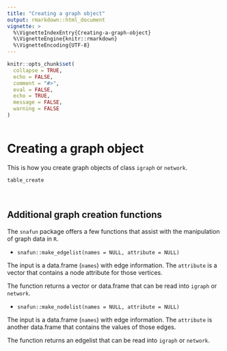 ```yaml
---
title: "Creating a graph object"
output: rmarkdown::html_document
vignette: >
  %\VignetteIndexEntry{Creating-a-graph-object}
  %\VignetteEngine{knitr::rmarkdown}
  %\VignetteEncoding{UTF-8}
---
```


```r
knitr::opts_chunk$set(
  collapse = TRUE,
  echo = FALSE,
  comment = "#>",
  eval = FALSE,
  echo = TRUE,
  message = FALSE, 
  warning = FALSE
)

```

```r
```

```{=html}
<style type="text/css">
.main-container {
  max-width: 1200px;
  margin-left: auto;
  margin-right: auto;
}
</style>
```
```{=html}
<style type="text/css">
pre {
    border-style: hidden;
}
</style>
```



# Creating a graph object {#generate}

This is how you create graph objects of class `igraph` or `network`.

```r
table_create
```

<br>

## Additional graph creation functions

The `snafun` package offers a few functions that assist with the
manipulation of graph data in `R`.

-   `snafun::make_edgelist(names = NULL, attribute = NULL)`

The input is a data.frame (`names`) with edge information. The
`attribute` is a vector that contains a node attribute for those
vertices.

The function returns a vector or data.frame that can be read into
`igraph` or `network`.

-   `snafun::make_nodelist(names = NULL, attribute = NULL)`

The input is a data.frame (`names`) with edge information. The
`attribute` is another data.frame that contains the values of those
edges.

The function returns an edgelist that can be read into `igraph` or
`network`.





